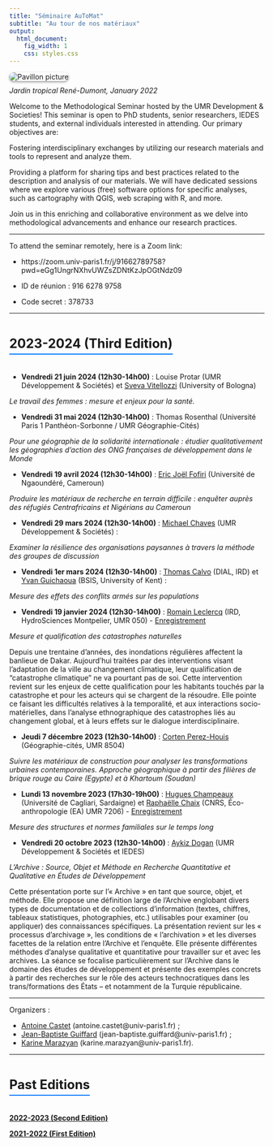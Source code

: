 ```yaml
---
title: "Séminaire AuToMat"
subtitle: "Au tour de nos matériaux"
output:
  html_document:
    fig_width: 1
    css: styles.css
---
```





<style>
figure {
  text-align: center;
}

figcaption {
  margin-top: 10px;
}

</style>

<style>
  .rounded-image {
    border-radius: 10px; /* Ajoute des coins arrondis de 10 pixels */
    box-shadow: 0px 2px 4px rgba(0, 0, 0, 0.4); /* Ajoute une ombre de 2 pixels de hauteur et 4 pixels de flou */
  }
    .section-title {
    font-size: 1.8em;
    margin-top: 30px;
    border-bottom: 2px solid #007bff;
    display: inline-block;
    padding-bottom: 5px;
  }
</style>

<link rel="shortcut icon" href="favicon.ico">



<div>
  <img alt="Pavillon picture" src="images/pavillon_Indochine - Copie1.jpg" class="rounded-image"/>
  <figcaption> <i>Jardin tropical René-Dumont, January 2022 </i> </figcaption>>
</div>





Welcome to the Methodological Seminar hosted by the UMR Development & Societies! This seminar is open to PhD students, senior researchers, IEDES students, and external individuals interested in attending. Our primary objectives are:

Fostering interdisciplinary exchanges by utilizing our research materials and tools to represent and analyze them.

Providing a platform for sharing tips and best practices related to the description and analysis of our materials. We will have dedicated sessions where we explore various (free) software options for specific analyses, such as cartography with QGIS, web scraping with R, and more.

Join us in this enriching and collaborative environment as we delve into methodological advancements and enhance our research practices.

-----

To attend the seminar remotely, here is a Zoom link:

- https://zoom.univ-paris1.fr/j/91662789758?pwd=eGg1UngrNXhvUWZsZDNtKzJpOGtNdz09

- ID de réunion : 916 6278 9758

- Code secret : 378733

----

<h2 class="section-title">2023-2024 (Third Edition)</h2>


- **Vendredi 21 juin 2024 (12h30-14h00)** : Louise Protar (UMR Développement & Sociétés) et [Sveva Vitellozzi](https://sites.google.com/view/svevavitellozzi) (University of Bologna) 

*Le travail des femmes : mesure et enjeux pour la santé.*

- **Vendredi 31 mai 2024 (12h30-14h00)** : Thomas Rosenthal (Université Paris 1 Panthéon-Sorbonne / UMR Géographie-Cités)

*Pour une géographie de la solidarité internationale : étudier qualitativement les géographies d’action des ONG françaises de développement dans le Monde*

- **Vendredi 19 avril 2024 (12h30-14h00)** : [Eric Joël Fofiri](https://www.researchgate.net/profile/Eric-Fofiri-Nzossie) (Université de Ngaoundéré, Cameroun) 

*Produire les matériaux de recherche en terrain difficile : enquêter auprès des réfugiés Centrafricains et Nigérians au Cameroun*

- **Vendredi 29 mars 2024 (12h30-14h00)** : [Michael Chaves](https://www.researchgate.net/profile/Michael-Chaves) (UMR Développement & Sociétés) : 

*Examiner la résilience des organisations paysannes à travers la méthode des groupes de discussion*


- **Vendredi 1er mars 2024 (12h30-14h00)** : [Thomas Calvo](https://www.thomascalvo.com/) (DIAL, IRD) et [Yvan Guichaoua](https://www.kent.ac.uk/brussels/people/2614/guichaoua-yvan) (BSIS, University of Kent) : 

*Mesure des effets des conflits armés sur les populations*


<!---

https://youtu.be/IzpMmd4i_Wc
--->

- **Vendredi 19 janvier 2024 (12h30-14h00)** : [Romain Leclercq](https://alter.univ-paris8.fr/_leclercq-romain_) (IRD, HydroSciences Montpelier, UMR 050) - [Enregistrement](https://youtu.be/BMGHU7fPazY)

*Mesure et qualification des catastrophes naturelles*

Depuis une trentaine d'années, des inondations régulières affectent la banlieue de Dakar. Aujourd'hui traitées par des interventions visant l'adaptation de la ville au changement climatique, leur qualification de "catastrophe climatique" ne va pourtant pas de soi. Cette intervention revient sur les enjeux de cette qualification pour les habitants touchés par la catastrophe et pour les acteurs qui se chargent de la résoudre. Elle pointe ce faisant les difficultés relatives à la temporalité, et aux interactions socio-matérielles, dans l'analyse ethnographique des catastrophes liés au changement global, et à leurs effets sur le dialogue interdisciplinaire. 

- **Jeudi 7 décembre 2023 (12h30-14h00)** : [Corten Perez-Houis](https://geographie-cites.cnrs.fr/membres/corten-perez-houis/) (Géographie-cités, UMR 8504)

*Suivre les matériaux de construction pour analyser les transformations urbaines contemporaines. Approche géographique à partir des filières de brique rouge au Caire (Egypte) et à Khartoum (Soudan)*


- **Lundi 13 novembre 2023 (17h30-19h00)** : [Hugues Champeaux](https://sites.google.com/view/hugchampeaux/home?authuser=0) (Université de Cagliari, Sardaigne) et [Raphaëlle Chaix](https://www.ecoanthropologie.fr/fr/annuaire/chaix-raphaelle-6056) (CNRS, Éco-anthropologie (EA) UMR 7206) - [Enregistrement](https://www.youtube.com/watch?v=skADIe5xVS8)

*Mesure des structures et normes familiales sur le temps long*

- **Vendredi 20 octobre 2023 (12h30-14h00)** : [Aykiz Dogan](https://www.researchgate.net/profile/Aykiz-Dogan) (UMR Développement & Sociétés et IEDES)

*L'Archive : Source, Objet et Méthode en Recherche Quantitative et Qualitative en Études de Développement*

Cette présentation porte sur l’« Archive » en tant que source, objet, et méthode. Elle propose une définition large de l’Archive englobant divers types de documentation et de collections d’information (textes, chiffres, tableaux statistiques, photographies, etc.) utilisables pour examiner (ou appliquer) des connaissances spécifiques. La présentation revient sur les « processus d’archivage », les conditions de « l’archivation » et les diverses facettes de la relation entre l’Archive et l’enquête. Elle présente différentes méthodes d’analyse qualitative et quantitative pour travailler sur et avec les archives. La séance se focalise particulièrement sur l’Archive dans le domaine des études de développement et présente des exemples concrets à partir des recherches sur le rôle des acteurs technocratiques dans les trans/formations des États – et notamment de la Turquie républicaine.

----

Organizers :

- [Antoine Castet](https://sites.google.com/view/antoinecastet) (antoine.castet@univ-paris1.fr) ; 
- [Jean-Baptiste Guiffard](https://jeanbaptisteguiffard.github.io/) (jean-baptiste.guiffard@univ-paris1.fr) ; 
- [Karine Marazyan](https://sites.google.com/site/karinemarazyan/index) (karine.marazyan@univ-paris1.fr).

----

<h2 class="section-title">Past Editions</h2>

[**2022-2023 (Second Edition)**](https://jeanbaptisteguiffard.github.io/automat_2023.html)

[**2021-2022 (First Edition)**](https://jeanbaptisteguiffard.github.io/automat_2022.html)

